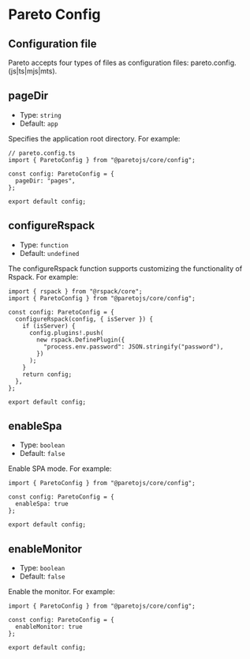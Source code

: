 # Pareto Config

## Configuration file

Pareto accepts four types of files as configuration files: pareto.config.(js|ts|mjs|mts).

##  pageDir

- Type: `string`
- Default: `app`

Specifies the application root directory. For example:

```tsx
// pareto.config.ts
import { ParetoConfig } from "@paretojs/core/config";

const config: ParetoConfig = {
  pageDir: "pages",
};

export default config;
```

##  configureRspack

- Type: `function`
- Default: `undefined`

The configureRspack function supports customizing the functionality of Rspack. For example:

```tsx
import { rspack } from "@rspack/core";
import { ParetoConfig } from "@paretojs/core/config";

const config: ParetoConfig = {
  configureRspack(config, { isServer }) {
    if (isServer) {
      config.plugins!.push(
        new rspack.DefinePlugin({
          "process.env.password": JSON.stringify("password"),
        })
      );
    }
    return config;
  },
};

export default config;
```

## enableSpa

- Type: `boolean`
- Default: `false`

Enable SPA mode. For example:

```tsx
import { ParetoConfig } from "@paretojs/core/config";

const config: ParetoConfig = {
  enableSpa: true
};

export default config;
```

## enableMonitor

- Type: `boolean`
- Default: `false`

Enable the monitor. For example:

```tsx
import { ParetoConfig } from "@paretojs/core/config";

const config: ParetoConfig = {
  enableMonitor: true
};

export default config;
```

